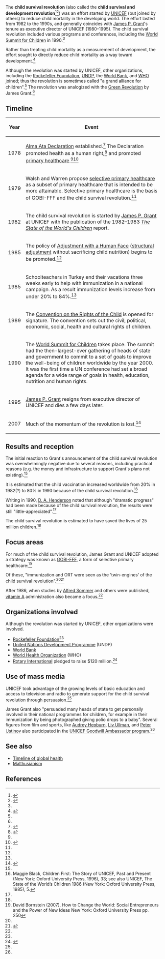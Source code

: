 The '''child survival revolution''' (also called the '''child survival and development revolution'''<ref name="gautam">{{cite web |url=http://www.huffingtonpost.com/kul-chandra-gautam/child-mortality_b_1619727.html |title=USAID and UNICEF: A Winning Partnership for Child Survival and Development |author=Kul Chandra Gautam |date=August 22, 2012 |publisher=Huffington Post}}</ref><ref name="gates">{{cite web |url=http://www.impatientoptimists.org/Posts/2011/02/Jim-Grants-Child-Survival-Revolution |title= Jim Grant's 'Child Survival Revolution' |date= February 17, 2011 |author=Bill Gates}}</ref>) was an effort started by [[UNICEF]] (but joined by others) to reduce child mortality in the developing world. The effort lasted from 1982 to the 1990s, and generally coincides with [[James P. Grant]]'s tenure as executive director of UNICEF (1980–1995). The child survival revolution included various programs and conferences, including the [[World Summit for Children]] in 1990.<ref name=gautam/>

Rather than treating child mortality as a measurement of development, the effort sought to directly reduce child mortality as a way toward development.<ref name="unicef">{{cite web |url=http://www.unicef.org/sowc96/1980s.htm |title=The 1980s: Campaign for child survival |publisher=UNICEF}}</ref>

Although the revolution was started by UNICEF, other organizations, including the [[Rockefeller Foundation]], [[UNDP]], the [[World Bank]], and [[WHO]] joined; thus the revolution is sometimes called "a grand alliance for children".<ref name=unicef/> The revolution was analogized with the [[Green Revolution]] by James Grant.<ref name=jim_grant_book/>{{rp|42}}

==Timeline==

{| class="sortable wikitable"
! Year !! Event
|-
| 1978 || [[Alma Ata Declaration]] established.<ref name="aa">{{cite report|title=Primary Health Care: Report of the International Conference on Primary Health Care|location=Geneva|publisher=World Health Organization|year=1978|url=http://www.unicef.org/about/history/files/Alma_Ata_conference_1978_report.pdf}}</ref> The Declaration promoted health as a human right,<ref name="ghh">{{cite web |url=http://www.globalhealthhub.org/timeline |title=Global Health Timeline |accessdate=April 8, 2016}}</ref> and promoted [[primary healthcare]].<ref name=aa/>{{rp|11}}<ref name="schuftan">{{cite article |title=The Child Survival Revolution: a critique |author=C. Schuftan |year=1990 |journal=Family Practice}}</ref>
|-
| 1979 || Walsh and Warren propose [[Primary_healthcare#Selective_PHC|selective primary healthcare]] as a subset of primary healthcare that is intended to be more attainable. Selective primary healthcare is the basis of GOBI-FFF and the child survival revolution.<ref name=schuftan/>
|-
| 1982 || The child survival revolution is started by [[James P. Grant]] at UNICEF with the publication of the 1982–1983 ''[[The State of the World's Children]]'' report.
|-
| 1985 || The policy of [[Adjustment with a Human Face]] ([[structural adjustment]] without sacrificing child nutrition) begins to be promoted.<ref name=jim_grant_book/>{{rp|54}}
|-
| 1985 || Schoolteachers in Turkey end their vacations three weeks early to help with immunization in a national campaign. As a result immunization levels increase from under 20% to 84%.<ref name=jim_grant_book/>{{rp|51}}
|-
| 1989 || The [[Convention on the Rights of the Child]] is opened for signature. The convention sets out the civil, political, economic, social, health and cultural rights of children.
|-
| 1990 || The [[World Summit for Children]] takes place. The summit had the then-largest-ever gathering of heads of state and government to commit to a set of goals to improve the well-being of children worldwide by the year 2000. It was the first time a UN conference had set a broad agenda for a wide range of goals in health, education, nutrition and human rights.
|-
| 1995 || [[James P. Grant]] resigns from executive director of UNICEF and dies a few days later.
|-
| 2007 || Much of the momentum of the revolution is lost.<ref>{{cite web |url=http://www.nytimes.com/2007/05/07/health/07iht-kids.4.5603042.html?_r=0 |title=Some countries report hopeful trends in child mortality |author= CELIA W. DUGGER |publisher=''[[The New York Times]]''}}</ref>
|}

==Results and reception==

The initial reaction to Grant's announcement of the child survival revolution was overwhelmingly negative due to several reasons, including practical reasons (e.g. the money and infrastructure to support Grant's plans not existing).<ref name=jim_grant_book/>{{rp|24}}

It is estimated that the child vaccination increased worldwide from 20% in 1982(?) to 80% in 1990 because of the child survival revolution.<ref>Maggie Black, Children First: The Story of UNICEF, Past and Present (New York: Oxford University Press, 1996), 33; see also UNICEF, The State of the World’s Children 1986 (New York: Oxford University Press, 1985), 5.</ref>

Writing in 1990, [[D. A. Henderson]] noted that although "dramatic progress" had been made because of the child survival revolution, the results were still "little-appreciated".<ref name=henderson/>

The child survival revolution is estimated to have saved the lives of 25 million children.<ref name=jim_grant_book/>{{rp|59}}

==Focus areas==

For much of the child survival revolution, James Grant and UNICEF adopted a strategy was known as [[GOBI-FFF]], a form of selective primary healthcare:<ref>David Bornstein (2007). How to Change the World: Social Entrepreneurs and the Power of New Ideas New York: Oxford University Press pp. 250</ref>

{{quote |text=G for growth monitoring to detect undernutrition in small children, O for [[oral rehydration therapy]] [ORT] to treat childhood diarrhea, B to encourage breastfeeding (which had declined precipitously due to working mothers and the marketing of infant formula), and I for immunization against the six basic childhood diseases: tuberculosis, polio, diphtheria, tetanus, whooping cough, and measles. (They added two Fs: food supplements and family planning; and, later, a third: female education.)}}

Of these, "immunization and ORT were seen as the 'twin-engines' of the child survival revolution".<ref name=gautam/><ref name="jim_grant_book">{{cite book |title=Jim Grant: UNICEF Visionary |author=Peter Adamson, Carol Bellamy, Kul Gautam, Richard Jolly, Nyi Nyi, Mary Racelis, Richard Reid, Jon Rohde |year=2001 |url=http://www.unicef.org/publications/index_4402.html |publisher=UNICEF Innocenti Research Centre}}</ref>{{rp|23}}

After 1986, when studies by [[Alfred Sommer]] and others were published, [[vitamin A]] administration also became a focus.<ref name=henderson/>

==Organizations involved==

Although the revolution was started by UNICEF, other organizations were involved.

* [[Rockefeller Foundation]]<ref name=unicef/>
* [[United Nations Development Programme]] (UNDP)
* [[World Bank]]
* [[World Health Organization]] (WHO)
* [[Rotary International]] pledged to raise $120 million.<ref name="henderson">{{cite article |title=The Child Survival Revolution |author=[[D. A. Henderson]] |year=1990 |journal=Pediatric Research}}</ref>

==Use of mass media==

UNICEF took advantage of the growing levels of basic education and access to television and radio to generate support for the child survival revolution through persuasion.<ref name=unicef/>

James Grant also "persuaded many heads of state to get personally involved in their national programmes for children, for example in their immunization by being photographed giving polio drops to a baby". Several figures from film and sports, like [[Audrey Hepburn]], [[Liv Ullman]], and [[Peter Ustinov]] also participated in the [[List of UNICEF Goodwill Ambassadors|UNICEF Goodwill Ambassador program]].<ref name=jim_grant_book/>{{rp|62}}

==See also==

* [[Timeline of global health]]
* [[Malthusianism]]

==References==

{{reflist|30em}}

